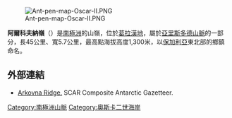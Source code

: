 [[Image:Ant-pen-map-Oscar-II.PNG|thumb]]

{{coord|65|23|40|S|62|26|30|W|display=title}}

'''阿爾科夫納嶺'''（{{lang-en|Arkovna Ridge}}）是[[南極洲|南極洲]]的山嶺，位於[[葛拉漢地|葛拉漢地]]，屬於[[亞里斯多德山脈|亞里斯多德山脈]]的一部分，長45公里、寬5.7公里，最高點海拔高度1,300米，以[[保加利亞|保加利亞]]東北部的鄉鎮命名。

==外部連結==
* [https://data.aad.gov.au/aadc/gaz/scar/display_name.cfm?gaz_id=137542 Arkovna Ridge.] {{Wayback|url=https://data.aad.gov.au/aadc/gaz/scar/display_name.cfm?gaz_id=137542 |date=20170922145129 }} SCAR Composite Antarctic Gazetteer.

{{DEFAULTSORT:Arkovna Ridge}}
[[Category:南極洲山脈|Category:南極洲山脈]]
[[Category:奧斯卡二世海岸|Category:奧斯卡二世海岸]]


{{OscarIICoast-geo-stub}}